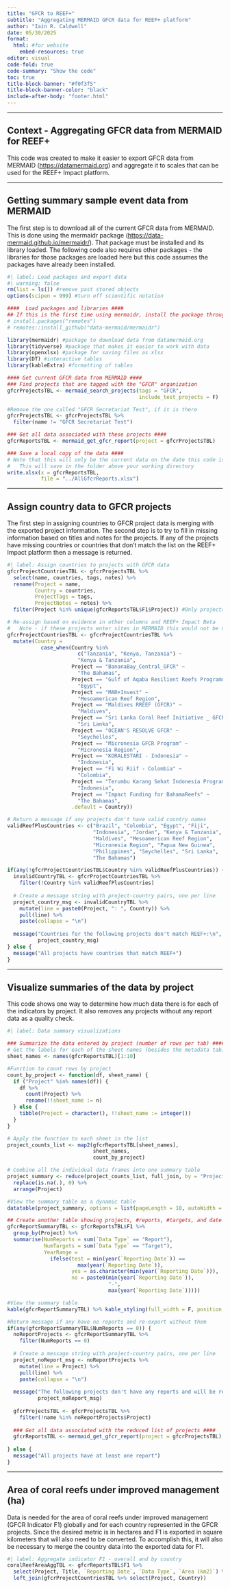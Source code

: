 ```yaml
---
title: "GFCR to REEF+"
subtitle: "Aggregating MERMAID GFCR data for REEF+ platform"
author: "Iain R. Caldwell"
date: 05/30/2025
format: 
  html: #for website
    embed-resources: true
editor: visual
code-fold: true
code-summary: "Show the code"
toc: true
title-block-banner: "#f0f3f5"
title-block-banner-color: "black"
include-after-body: "footer.html"
---
```


------------------------------------------------------------------------

## Context - Aggregating GFCR data from MERMAID for REEF+

This code was created to make it easier to export GFCR data from MERMAID ([https://datamermaid.org](https://datamermaid.org/)) and aggregate it to scales that can be used for the REEF+ Impact platform.

------------------------------------------------------------------------

## Getting summary sample event data from MERMAID

The first step is to download all of the current GFCR data from MERMAID. This is done using the mermaidr package (<https://data-mermaid.github.io/mermaidr/>). That package must be installed and its library loaded. The following code also requires other packages - the libraries for those packages are loaded here but this code assumes the packages have already been installed.

```r
#| label: Load packages and export data
#| warning: false
rm(list = ls()) #remove past stored objects
options(scipen = 999) #turn off scientific notation

####  Load packages and libraries ####
## If this is the first time using mermaidr, install the package through "remotes"
# install.packages("remotes")
# remotes::install_github("data-mermaid/mermaidr")

library(mermaidr) #package to download data from datamermaid.org
library(tidyverse) #package that makes it easier to work with data
library(openxlsx) #package for saving files as xlsx
library(DT) #interactive tables
library(kableExtra) #formatting of tables

#### Get current GFCR data from MERMAID ####
### Find projects that are tagged with the "GFCR" organization
gfcrProjectsTBL <- mermaid_search_projects(tags = "GFCR",
                                           include_test_projects = F)

#Remove the one called "GFCR Secretariat Test", if it is there
gfcrProjectsTBL <- gfcrProjectsTBL %>% 
  filter(name != "GFCR Secretariat Test")

### Get all data associated with these projects ####
gfcrReportsTBL <- mermaid_get_gfcr_report(project = gfcrProjectsTBL)

### Save a local copy of the data ####
# Note that this will only be the current data on the date this code is run
#   This will save in the folder above your working directory
write.xlsx(x = gfcrReportsTBL,
           file = "../AllGfcrReports.xlsx")
```

------------------------------------------------------------------------

## Assign country data to GFCR projects

The first step in assigning countries to GFCR project data is merging with the exported project information. The second step is to try to fill in missing information based on titles and notes for the projects. If any of the projects have missing countries or countries that don't match the list on the REEF+ Impact platform then a message is returned.

```r
#| label: Assign countries to projects with GFCR data
gfcrProjectCountriesTBL <- gfcrProjectsTBL %>% 
  select(name, countries, tags, notes) %>% 
  rename(Project = name,
         Country = countries,
         ProjectTags = tags,
         ProjectNotes = notes) %>% 
  filter(Project %in% unique(gfcrReportsTBL$F1$Project)) #Only projects with data

# Re-assign based on evidence in other columns and REEF+ Impact Beta
#   Note - if these projects enter sites in MERMAID this would not be needed
gfcrProjectCountriesTBL <- gfcrProjectCountriesTBL %>% 
  mutate(Country =
           case_when(Country %in% 
                       c("Tanzania", "Kenya, Tanzania") ~
                       "Kenya & Tanzania",
                     Project == "BananaBay_Central_GFCR" ~
                       "The Bahamas",
                     Project == "Gulf of Aqaba Resilient Reefs Programme" ~
                       "Egypt",
                     Project == "MAR+Invest" ~
                       "Mesoamerican Reef Region",
                     Project == "Maldives RREEF (GFCR)" ~
                       "Maldives",
                     Project == "Sri Lanka Coral Reef Initiative _ GFCR" ~
                       "Sri Lanka",
                     Project == "OCEAN'S RESOLVE GFCR" ~
                       "Seychelles",
                     Project == "Micronesia GFCR Program" ~
                       "Micronesia Region",
                     Project == "KORALESTARI - Indonesia" ~
                       "Indonesia",
                     Project == "Fi Wi Riif - Colombia" ~
                       "Colombia",
                     Project == "Terumbu Karang Sehat Indonesia Program - Indonesia" ~
                       "Indonesia",
                     Project == "Impact Funding for BahamaReefs" ~
                       "The Bahamas",
                     .default = Country))

# Return a message if any projects don't have valid country names
validReefPlusCountries <- c("Brazil", "Colombia", "Egypt", "Fiji",
                            "Indonesia", "Jordan", "Kenya & Tanzania",
                            "Maldives", "Mesoamerican Reef Region",
                            "Micronesia Region", "Papua New Guinea",
                            "Philippines", "Seychelles", "Sri Lanka",
                            "The Bahamas")

if(any(!gfcrProjectCountriesTBL$Country %in% validReefPlusCountries)) {
  invalidCountryTBL <- gfcrProjectCountriesTBL %>% 
    filter(!Country %in% validReefPlusCountries)
  
  # Create a message string with project-country pairs, one per line
  project_country_msg <- invalidCountryTBL %>%
    mutate(line = paste0(Project, ": ", Country)) %>%
    pull(line) %>%
    paste(collapse = "\n")
  
  message("Countries for the following projects don't match REEF+:\n", 
          project_country_msg)
} else {
  message("All projects have countries that match REEF+")
}
```

------------------------------------------------------------------------

## Visualize summaries of the data by project

This code shows one way to determine how much data there is for each of the indicators by project. It also removes any projects without any report data as a quality check.

```r
#| label: Data summary visualizations

### Summarize the data entered by project (number of rows per tab) ####
# Get the labels for each of the sheet names (besides the metadata tab)
sheet_names <- names(gfcrReportsTBL)[1:10]

#Function to count rows by project
count_by_project <- function(df, sheet_name) {
  if ("Project" %in% names(df)) {
    df %>%
      count(Project) %>%
      rename(!!sheet_name := n)
  } else {
    tibble(Project = character(), !!sheet_name := integer())
  }
}

# Apply the function to each sheet in the list
project_counts_list <- map2(gfcrReportsTBL[sheet_names],
                            sheet_names,
                            count_by_project)

# Combine all the individual data frames into one summary table
project_summary <- reduce(project_counts_list, full_join, by = "Project") %>%
  replace(is.na(.), 0) %>%
  arrange(Project)

#View the summary table as a dynamic table
datatable(project_summary, options = list(pageLength = 10, autoWidth = TRUE))

## Create another table showing projects, #reports, #targets, and date ranges
gfcrReportSummaryTBL <- gfcrReportsTBL$F1 %>% 
  group_by(Project) %>% 
  summarise(NumReports = sum(`Data Type` == "Report"),
            NumTargets = sum(`Data Type` == "Target"),
            YearRange =
              ifelse(test = min(year(`Reporting Date`)) ==
                       max(year(`Reporting Date`)),
                     yes = as.character(min(year(`Reporting Date`))),
                     no = paste0(min(year(`Reporting Date`)),
                                 "-",
                                 max(year(`Reporting Date`)))))

#View the summary table
kable(gfcrReportSummaryTBL) %>% kable_styling(full_width = F, position = "left") 

#Return message if any have no reports and re-export without them
if(any(gfcrReportSummaryTBL$NumReports == 0)) {
  noReportProjects <- gfcrReportSummaryTBL %>% 
    filter(NumReports == 0)
  
  # Create a message string with project-country pairs, one per line
  project_noReport_msg <- noReportProjects %>%
    mutate(line = Project) %>%
    pull(line) %>%
    paste(collapse = "\n")
  
  message("The following projects don't have any reports and will be removed:\n", 
          project_noReport_msg)
  
  gfcrProjectsTBL <- gfcrProjectsTBL %>% 
    filter(!name %in% noReportProjects$Project)
  
  ### Get all data associated with the reduced list of projects ####
  gfcrReportsTBL <- mermaid_get_gfcr_report(project = gfcrProjectsTBL)
  
} else {
  message("All projects have at least one report")
}

```

------------------------------------------------------------------------

## Area of coral reefs under improved management (ha)

Data is needed for the area of coral reefs under improved management (GFCR Indicator F1) globally and for each country represented in the GFCR projects. Since the desired metric is in hectares and F1 is exported in square kilometers that will also need to be converted. To accomplish this, it will also be necessary to merge the country data into the exported data for F1.

```r
#| label: Aggregate indicator F1 - overall and by country
coralReefAreaAggTBL <- gfcrReportsTBL$F1 %>% 
  select(Project, Title, `Reporting Date`, `Data Type`, `Area (km2)`) %>% 
  left_join(gfcrProjectCountriesTBL %>% select(Project, Country)) 
```
